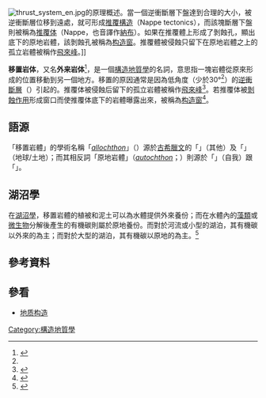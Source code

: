 [[File:thrust_system_en.jpg|thumb]]的原理概述。當一個逆衝斷層下盤達到合理的大小，被逆衝斷層位移到遠處，就可形成[[推覆構造|推覆構造]]（Nappe tectonics），而該塊斷層下盤則被稱為[[推覆体|推覆体]]（Nappe，也音譯作[[納布|納布]]）。如果在推覆體上形成了剝蝕孔，顯出底下的原地岩體，該剝蝕孔被稱為[[构造窗|构造窗]]。推覆體被侵蝕只留下在原地岩體之上的孤立岩體被稱作[[飛來峰_(地質學)|飛來峰]]。]]

'''移置岩体'''，又名'''外来岩体'''<ref name=sciencenet>{{cite web |url=http://blog.sciencenet.cn/blog-355739-614431.html |title=地质基础知识补充 |date= 2012-09-19 |accessdate=2013-03-27 |language=zh-hans |publisher=[http://blog.sciencenet.cn/ 科學網]}}</ref>，是一個[[構造地質學|構造地質學]]的名詞，意思指一塊岩體從原來形成的位置移動到另一個地方。移置的原因通常是因為低角度（少於30°<ref name=sciencenet />）的[[逆衝斷層|逆衝斷層]]（{{lang|en|low angle thrust faulting}}）引起的。推覆体被侵蝕后留下的孤立岩體被稱作[[飛來峰_(地質學)|飛來峰]]<ref>{{cite journal |url=http://file.lw23.com/3/38/38b/38b3bdd6-dd22-4685-be12-d35cd16cc5d7.pdf |title=京西煤田燕山早期逆冲推覆构造成因机理的有限元模拟 |volume=19 |issue=3 |journal=中國礦業大學學報 |author=徐志斌 |language=zh-hans |pages=pp. 78-84 |accessdate=2013-03-27 |date=1990年9月 }}{{dead link|date=2018年4月 |bot=InternetArchiveBot |fix-attempted=yes }}</ref>。若推覆体被[[剝蝕作用|剝蝕作用]]形成窗口而使推覆体底下的岩體曝露出來，被稱為[[构造窗|构造窗]]<ref>{{cite journal|url=http://file.lw23.com/2/2c/2c3/2c3c26d6-d052-4e9a-8d99-4ba65b2df132.pdf|title=浅谈冀北推覆构造与找煤|volume=第1卷|issue=第4期|journal=中国煤田地质|year=l989年|month=l2月|author1=马高尚|author2=华耀敏|accessdate=2013-03-27|language=zh-hans|pages=pp. 5-9}}{{dead link|date=2018年4月 |bot=InternetArchiveBot |fix-attempted=yes }}</ref>。

== 語源 ==
「移置岩體」的學術名稱「[[:wikt:en:allochthonous|''allochthon'']]」（{{lang|grc|ἄλλοχθων}}）源於[[古希臘文|古希臘文]]的「{{lang|grc|ἄλλος-}}」（其他）及「{{lang|grc|χθών}}」（地球/土地）；而其相反詞「原地岩體」（[[:wikt:en:autochthon|''autochthon'']]；{{lang|grc|αὐτόχθων}}）則源於「{{lang|grc|αὐτός-}}」（自我）跟「{{lang|grc|χθών}}」。

== 湖沼學 ==
在[[湖沼學|湖沼學]]，移置岩體的植被和泥土可以為水體提供外來養份；而在水體內的[[藻類|藻類]]或[[微生物|微生物]]分解後產生的有機碳則屬於原地養份。而對於河流或小型的湖泊，其有機碳以外來的為主；而對於大型的湖泊，其有機碳以原地的為主。<ref>{{cite book |last=Eby |first=G.N. |year=2004 |title=Principles of Environmental Geochemistry |publisher=Thomson Brooks/Cole |location=Pacific Grove, CA }}</ref>

== 參考資料 ==
{{reflist}}

== 參看 ==
* [[地质构造|地质构造]]

[[Category:構造地質學|Category:構造地質學]]
